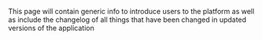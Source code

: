 This page will contain generic info to introduce users to the platform as well as include the changelog of all things that have been changed in updated versions of the application

